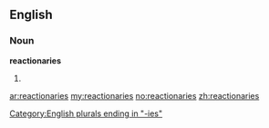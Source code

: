 ==English==

===Noun===
'''reactionaries'''

# {{plural of|[[reactionary]]}}

[[Category:English plurals ending in "-ies"]]

[[ar:reactionaries]]
[[my:reactionaries]]
[[no:reactionaries]]
[[zh:reactionaries]]